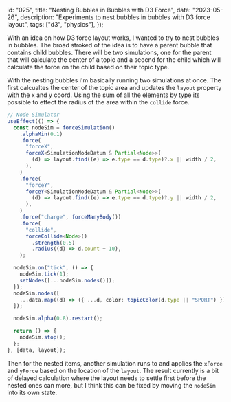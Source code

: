   id: "025",
  title: "Nesting Bubbles in Bubbles with D3 Force",
  date: "2023-05-26",
  description: "Experiments to nest bubbles in bubbles with D3 force layout",
  tags: ["d3", "physics"],
});


With an idea on how D3 force layout works, I wanted to try to nest bubbles in
bubbles. The broad stroked of the idea is to have a parent bubble that contains
child bubbles. There will be two simulations, one for the parent that will
calculate the center of a topic and a seocnd for the child which will calculate
the force on the child based on their topic type.

<NestedBubblePacking data={MockBubbles} />

With the nesting bubbles i'm basically running two simulations at once. The
first calcualtes the center of the topic area and updates the `layout` property
with the x and y coord. Using the sum of all the elements by type its possible
to effect the radius of the area within the `collide` force.

```typescript
// Node Simulator
useEffect(() => {
  const nodeSim = forceSimulation()
    .alphaMin(0.1)
    .force(
      "forceX",
      forceX<SimulationNodeDatum & Partial<Node>>(
        (d) => layout.find((e) => e.type == d.type)?.x || width / 2,
      ),
    )
    .force(
      "forceY",
      forceY<SimulationNodeDatum & Partial<Node>>(
        (d) => layout.find((e) => e.type == d.type)?.y || width / 2,
      ),
    )
    .force("charge", forceManyBody())
    .force(
      "collide",
      forceCollide<Node>()
        .strength(0.5)
        .radius((d) => d.count + 10),
    );

  nodeSim.on("tick", () => {
    nodeSim.tick(1);
    setNodes([...nodeSim.nodes()]);
  });
  nodeSim.nodes([
    ...data.map((d) => ({ ...d, color: topicColor(d.type || "SPORT") })),
  ]);

  nodeSim.alpha(0.8).restart();

  return () => {
    nodeSim.stop();
  };
}, [data, layout]);
```

Then for the nested items, another simulation runs to and applies the `xForce`
and `yForce` based on the location of the `layout`. The result currently is a
bit of delayed calculation where the layout needs to settle first before the
nested ones can more, but I think this can be fixed by moving the `nodeSim` into
its own state.
